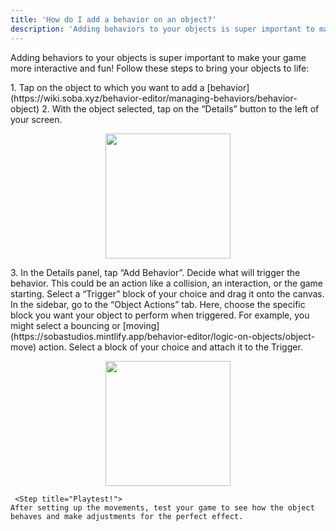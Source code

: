 ```yaml
---
title: 'How do I add a behavior on an object?'
description: 'Adding behaviors to your objects is super important to make your game more interactive and fun'
---
```

Adding behaviors to your objects is super important to make your game more interactive and fun! Follow these steps to bring your objects to life:

<Steps>
  <Step title="Select your object">
  <Accordion title="The basics for all behaviors">
    1. Tap on the object to which you want to add a [behavior](https://wiki.soba.xyz/behavior-editor/managing-behaviors/behavior-object)
    2. With the object selected, tap on the “Details” button to the left of your screen.
    <p align="center">
      <img width="200" noZoom src="https://i.imgur.com/jMSZzP8.png" /> </p>
    3. In the Details panel, tap “Add Behavior”.
    </Accordion>
  </Step>

  <Step title="Set your Trigger">
    Decide what will trigger the behavior. This could be an action like a collision, an interaction, or the game starting. Select a “Trigger” block of your choice and drag it onto the canvas. 
  </Step>
  
<Step title="Set Object Action">
    In the sidebar, go to the “Object Actions” tab. Here, choose the specific block you want your object to perform when triggered. For example, you might select a bouncing or [moving](https://sobastudios.mintlify.app/behavior-editor/logic-on-objects/object-move) action. Select a block of your choice and attach it to the Trigger.
    <Accordion title="Behavior Image">
    <p align="center">
      <img width="200" noZoom src="https://i.imgur.com/smghInJ.jpg"/>
      </p>
  </Accordion>
  </Step>

     <Step title="Playtest!">
    After setting up the movements, test your game to see how the object behaves and make adjustments for the perfect effect.
  </Step>

  </Steps>
